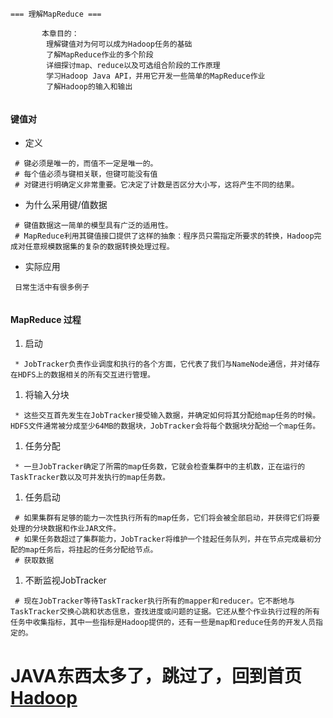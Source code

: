  === 理解MapReduce ===

        本章目的：<br/>
        理解键值对为何可以成为Hadoop任务的基础<br/>
        了解MapReduce作业的多个阶段<br/>
        详细探讨map、reduce以及可选组合阶段的工作原理<br/>
        学习Hadoop Java API，并用它开发一些简单的MapReduce作业<br/>
        了解Hadoop的输入和输出<br/>
        
==== 键值对 ====
* 定义
  # 键必须是唯一的，而值不一定是唯一的。
  # 每个值必须与键相关联，但键可能没有值
  # 对键进行明确定义非常重要。它决定了计数是否区分大小写，这将产生不同的结果。
* 为什么采用键/值数据
  # 键值数据这一简单的模型具有广泛的适用性。
  # MapReduce利用其键值接口提供了这样的抽象：程序员只需指定所要求的转换，Hadoop完成对任意规模数据集的复杂的数据转换处理过程。
* 实际应用<br/>
  日常生活中有很多例子
  
==== MapReduce 过程 ====
# 启动
  * JobTracker负责作业调度和执行的各个方面，它代表了我们与NameNode通信，并对储存在HDFS上的数据相关的所有交互进行管理。
# 将输入分块
  * 这些交互首先发生在JobTracker接受输入数据，并确定如何将其分配给map任务的时候。HDFS文件通常被分成至少64MB的数据块，JobTracker会将每个数据块分配给一个map任务。
# 任务分配
  * 一旦JobTracker确定了所需的map任务数，它就会检查集群中的主机数，正在运行的TaskTracker数以及可并发执行的map任务数。
# 任务启动
  # 如果集群有足够的能力一次性执行所有的map任务，它们将会被全部启动，并获得它们将要处理的分块数据和作业JAR文件。
  # 如果任务数超过了集群能力，JobTracker将维护一个挂起任务队列，并在节点完成最初分配的map任务后，将挂起的任务分配给节点。
  # 获取数据
# 不断监视JobTracker
  # 现在JobTracker等待TaskTracker执行所有的mapper和reducer。它不断地与TaskTracker交换心跳和状态信息，查找进度或问题的证据。它还从整个作业执行过程的所有任务中收集指标，其中一些指标是Hadoop提供的，还有一些是map和reduce任务的开发人员指定的。
 
= JAVA东西太多了，跳过了，回到首页[[Hadoop]] =
